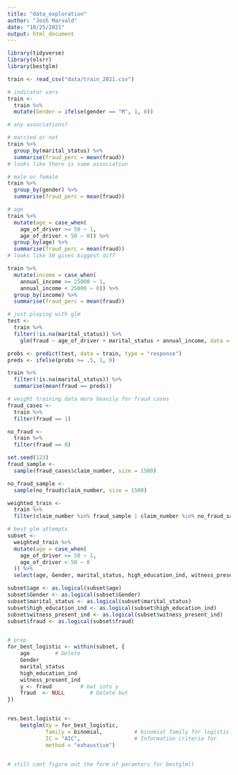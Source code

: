 ```yaml
---
title: "data_exploration"
author: "Josh Marvald"
date: "10/25/2021"
output: html_document
---
```


```r
library(tidyverse)
library(olsrr)
library(bestglm)
```


```r
train <- read_csv("data/train_2021.csv")
```


```r
# indicator vars
train <- 
  train %>%
  mutate(Gender = ifelse(gender == "M", 1, 0))
```


```r
# any asoociations?

# married or not
train %>%
  group_by(marital_status) %>%
  summarise(fraud_perc = mean(fraud))
# looks like there is some association

# male or female
train %>%
  group_by(gender) %>%
  summarise(fraud_perc = mean(fraud))

# age
train %>%
  mutate(age = case_when(
    age_of_driver >= 50 ~ 1,
    age_of_driver < 50 ~ 0)) %>%
  group_by(age) %>%
  summarise(fraud_perc = mean(fraud))
# looks like 50 gives biggest diff

train %>%
  mutate(income = case_when(
    annual_income >= 25000 ~ 1,
    annual_income < 25000 ~ 0)) %>%
  group_by(income) %>%
  summarise(fraud_perc = mean(fraud))
```


```r
# just playing with glm
test <- 
  train %>%
  filter(!is.na(marital_status)) %>%
    glm(fraud ~ age_of_driver + marital_status + annual_income, data = ., family = binomial)

probs <- predict(test, data = train, type = "response")
preds <- ifelse(probs >= .5, 1, 0)

train %>%
  filter(!is.na(marital_status)) %>%
  summarise(mean(fraud == preds))
```


```r
# weight training data more heavily for fraud cases
fraud_cases <- 
  train %>%
  filter(fraud == 1)

no_fraud <- 
  train %>%
  filter(fraud == 0)

set.seed(123)
fraud_sample <-
  sample(fraud_cases$claim_number, size = 1500)

no_fraud_sample <-
  sample(no_fraud$claim_number, size = 1500)

weighted_train <-
  train %>%
  filter(claim_number %in% fraud_sample | claim_number %in% no_fraud_sample)
```


```r
# best glm attempts
subset <-
  weighted_train %>%
  mutate(age = case_when(
    age_of_driver >= 50 ~ 1,
    age_of_driver < 50 ~ 0
  )) %>%
  select(age, Gender, marital_status, high_education_ind, witness_present_ind, fraud) 

subset$age <- as.logical(subset$age)
subset$Gender <- as.logical(subset$Gender)
subset$marital_status <- as.logical(subset$marital_status)
subset$high_education_ind <- as.logical(subset$high_education_ind)
subset$witness_present_ind <- as.logical(subset$witness_present_ind)
subset$fraud <- as.logical(subset$fraud)


# prep
for_best_logistic <- within(subset, {
    age        # Delete
    Gender
    marital_status 
    high_education_ind 
    witness_present_ind
    y <- fraud         # bwt into y
    fraud  <- NULL        # Delete bwt
})


res.best.logistic <-
    bestglm(Xy = for_best_logistic,
            family = binomial,          # binomial family for logistic
            IC = "AIC",                 # Information criteria for
            method = "exhaustive")


# still cant figure out the form of paramters for bestglm()

```

